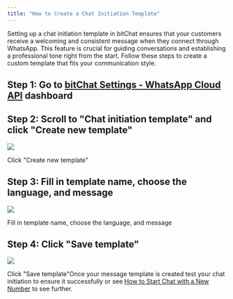 ```yaml
---
title: "How to Create a Chat Initiation Template"
---
```


Setting up a chat initiation template in bitChat ensures that your customers receive a welcoming and consistent message when they connect through WhatsApp. This feature is crucial for guiding conversations and establishing a professional tone right from the start. Follow these steps to create a custom template that fits your communication style.

## Step 1: Go to [bitChat Settings - WhatsApp Cloud API](https://app.bitbybit.studio/bitchat/settings?section=whatsapp-cloud-api) dashboard

## Step 2: Scroll to "Chat initiation template" and click "Create new template"

![](https://cdn.prod.website-files.com/659655f5b20d395a5c69efcf/6705cd979fbcf5b8fab7547b_AD_4nXf_F5__i9QSFrOnKbWKNpBamed-1sNtajRZ5ROCXmwdTUsCVyL4puMf_xCiy1uWJtuyEjDZKNs4SJUisFHWSOKQ1--PX4E9F3tYY-moreMzgB2PR4X5IW5mA3CxKAtzSh56bV92EcNZwWOsLYTZ9yv3aj8.png)

Click "Create new template"‍

## Step 3: Fill in template name, choose the language, and message

![](https://cdn.prod.website-files.com/659655f5b20d395a5c69efcf/6706daee96d83352d842c723_AD_4nXfSHsJFtVd5oB8yzs4pPxIQCTv8C1lqwiMCKkp9QtNHUWB1PPs_u9fAEXrwECw9ecmCooNeN_8mrTV2SP3NdwjKb_l0o7la63QQ8y9EN85T3TX9RehjoVmZROiYD_4Px-WF9CDRmWiPb2rwXDz1c6HtL126.png)

Fill in template name, choose the language, and message‍

## Step 4: Click "Save template"

![](https://cdn.prod.website-files.com/659655f5b20d395a5c69efcf/6705cd970ce27de11bbbd2ae_AD_4nXd5mCOJ1LBYClp1xba6HGHp8f-Tj0W6o3uXk8VuyKnh2tJj8WALukfU_YXCgiiE7q5a9QWXV-hOszzlpER9w_kP2Oy1IE-yKiamqCi7MqwIfF3--BdE-EXdCr5rZ4WXcmPJKaCS18qBYUl9AyqKNUfRwrc.png)

Click "Save template"Once your message template is created test your chat initiation to ensure it successfully or see [How to Start Chat with a New Number](https://knowledge.bitbybit.studio/bitchat/how-to-start-chat-with-a-new-number#how-to-start-chat-with-a-new-number) to see further.